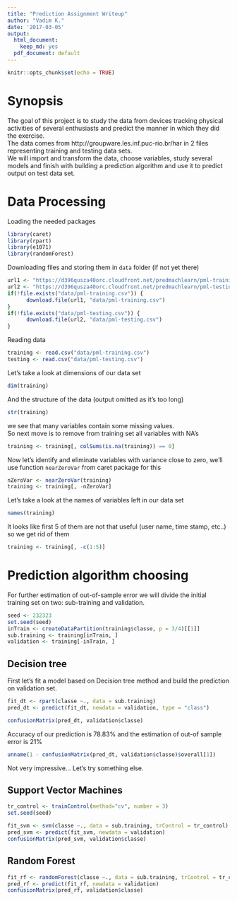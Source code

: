 ```yaml
---
title: "Prediction Assignment Writeup"
author: "Vadim K."
date: '2017-03-05'
output:
  html_document:
    keep_md: yes
  pdf_document: default
---
```


```r
knitr::opts_chunk$set(echo = TRUE)
```

# Synopsis
The goal of this project is to study the data from devices tracking physical activities of several enthusiasts and predict the manner in which they did the exercise.  
The data comes from http://groupware.les.inf.puc-rio.br/har in 2 files representing training and testing data sets.  
We will import and transform the data, choose variables, study several models and finish with building a prediction algorithm and use it to predict output on test data set. 

# Data Processing 

Loading the needed packages
```r
library(caret)
library(rpart)
library(e1071)
library(randomForest)
```

Downloading files and storing them in `data` folder (if not yet there)
```r
url1 <- "https://d396qusza40orc.cloudfront.net/predmachlearn/pml-training.csv"
url2 <- "https://d396qusza40orc.cloudfront.net/predmachlearn/pml-testing.csv"
if(!file.exists("data/pml-training.csv")) {
      download.file(url1, "data/pml-training.csv")
}
if(!file.exists("data/pml-testing.csv")) {
      download.file(url2, "data/pml-testing.csv")
}
```

Reading data
```r
training <- read.csv("data/pml-training.csv")
testing <- read.csv("data/pml-testing.csv")
```

Let's take a look at dimensions of our data set
```r
dim(training)
```

And the structure of the data (output omitted as it's too long)
```r
str(training)
```
we see that many variables contain some missing values.  
So next move is to remove from training set all variables with NA's
```r
training <- training[, colSums(is.na(training)) == 0]
```

Now let's identify and eliminate variables with variance close to zero, we'll use function `nearZeroVar` from caret package for this
```r
nZeroVar <- nearZeroVar(training)
training <- training[, -nZeroVar]
```

Let's take a look at the names of variables left in our data set
```r
names(training)
```

It looks like first 5 of them are not that useful (user name, time stamp, etc..) so we get rid of them
```r
training <- training[, -c(1:5)]
```

# Prediction algorithm choosing

For further estimation of out-of-sample error we will divide the initial training set on two: sub-training and validation.
```r
seed <- 232323
set.seed(seed)
inTrain <- createDataPartition(training$classe, p = 3/4)[[1]]
sub.training <- training[inTrain, ]
validation <- training[-inTrain, ]
```

## Decision tree
First let's fit a model based on Decision tree method and build the prediction on validation set.
```r
fit_dt <- rpart(classe ~., data = sub.training)
pred_dt <- predict(fit_dt, newdata = validation, type = "class")

confusionMatrix(pred_dt, validation$classe)
```

Accuracy of our prediction is 78.83% and the estimation of out-of sample error is 21%
```r
unname(1 - confusionMatrix(pred_dt, validation$classe)$overall[1])
```
Not very impressive... Let's try something else.

## Support Vector Machines

```r
tr_control <- trainControl(method="cv", number = 3)
set.seed(seed)

fit_svm <- svm(classe ~., data = sub.training, trControl = tr_control)
pred_svm <- predict(fit_svm, newdata = validation)
confusionMatrix(pred_svm, validation$classe)
```


## Random Forest

```r
fit_rf <- randomForest(classe ~., data = sub.training, trControl = tr_control)
pred_rf <- predict(fit_rf, newdata = validation)
confusionMatrix(pred_rf, validation$classe)
```



